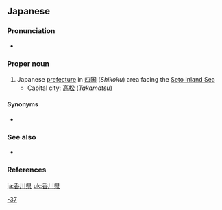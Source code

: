 ==Japanese==
{{ja-kanjitab|か|かわ|けん|k2=がわ}}
{{wikipedia|Kagawa Prefecture}}
{{wikipedia|lang=ja}}

===Pronunciation===
* {{ja-pron|かがわけん|acc=3|acc_ref=NHK}}

===Proper noun===
{{ja-pos|proper|かがわけん|kyu=香川縣|hhira=かがはけん}}

# Japanese [[prefecture]] in [[四国]] (''Shikoku'') area facing the [[Seto Inland Sea]]
#* Capital city: [[高松]] (''Takamatsu'')

====Synonyms====
* {{ja-r|讃岐|^さぬき}}

===See also===
* {{list:prefectures of Japan/ja}}

===References===
<references/>

[[Category:ja:Prefectures of Japan|-37]]

[[ja:香川県]]
[[uk:香川県]]